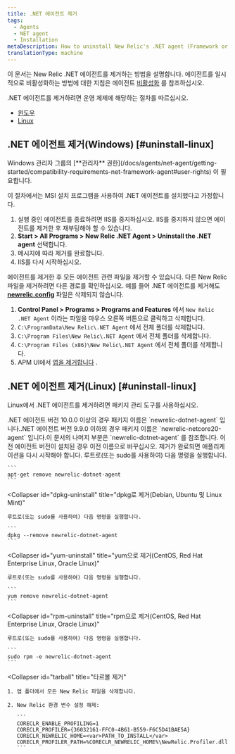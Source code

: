 ```yaml
---
title: .NET 에이전트 제거
tags:
  - Agents
  - NET agent
  - Installation
metaDescription: How to uninstall New Relic's .NET agent (Framework or Core).
translationType: machine
---
```


이 문서는 New Relic .NET 에이전트를 제거하는 방법을 설명합니다. 에이전트를 일시적으로 비활성화하는 방법에 대한 지침은 에이전트 [비활성화](/docs/agents/manage-apm-agents/installation/disable-apm-agent#net) 를 참조하십시오.

.NET 에이전트를 제거하려면 운영 체제에 해당하는 절차를 따르십시오.

* [윈도우](#uninstall-framework-windows)
* [Linux](#uninstall-linux)

## .NET 에이전트 제거(Windows) [#uninstall-linux]

<Callout variant="tip">
  Windows 관리자 그룹의 [**관리자** 권한](/docs/agents/net-agent/getting-started/compatibility-requirements-net-framework-agent#user-rights) 이 필요합니다.
</Callout>

이 절차에서는 MSI 설치 프로그램을 사용하여 .NET 에이전트를 설치했다고 가정합니다.

1. 실행 중인 에이전트를 종료하려면 IIS를 중지하십시오. IIS를 중지하지 않으면 에이전트를 제거한 후 재부팅해야 할 수 있습니다.
2. **Start > All Programs > New Relic .NET Agent > Uninstall the .NET agent** 선택합니다.
3. 메시지에 따라 제거를 완료합니다.
4. IIS를 다시 시작하십시오.

에이전트를 제거한 후 모든 에이전트 관련 파일을 제거할 수 있습니다. 다른 New Relic 파일을 제거하려면 다른 경로를 확인하십시오. 예를 들어 .NET 에이전트를 제거해도 **[newrelic.config](/docs/agents/net-agent/installation-configuration/net-agent-configuration#config-options-precedence)** 파일은 삭제되지 않습니다.

1. **Control Panel > Programs > Programs and Features** 에서 `New Relic .NET Agent` 이라는 파일을 마우스 오른쪽 버튼으로 클릭하고 삭제합니다.
2. `C:\ProgramData\New Relic\.NET Agent` 에서 전체 폴더를 삭제합니다.
3. `C:\Program Files\New Relic\.NET Agent` 에서 전체 폴더를 삭제합니다.
4. `C:\Program Files (x86)\New Relic\.NET Agent` 에서 전체 폴더를 삭제합니다.
5. APM UI에서 [앱을 제거합니다](/docs/apm/new-relic-apm/maintenance/remove-applications-from-new-relic-ui) .

## .NET 에이전트 제거(Linux) [#uninstall-linux]

Linux에서 .NET 에이전트를 제거하려면 패키지 관리 도구를 사용하십시오.

<Callout variant="important">
  .NET 에이전트 버전 10.0.0 이상의 경우 패키지 이름은 `newrelic-dotnet-agent` 입니다..NET 에이전트 버전 9.9.0 이하의 경우 패키지 이름은 `newrelic-netcore20-agent` 입니다.이 문서의 나머지 부분은 `newrelic-dotnet-agent` 를 참조합니다. 이전 에이전트 버전이 설치된 경우 이전 이름으로 바꾸십시오.
</Callout>

<Callout variant="important">
  제거가 완료되면 애플리케이션을 다시 시작해야 합니다.
</Callout>

<CollapserGroup>
  <Collapser
    id="apt-uninstall"
    title="apt로 제거(Debian, Ubuntu 및 Linux Mint)"
  >
    루트로(또는 sudo를 사용하여) 다음 명령을 실행합니다.

    ```
    apt-get remove newrelic-dotnet-agent
    ```
  </Collapser>

  <Collapser
    id="dpkg-uninstall"
    title="dpkg로 제거(Debian, Ubuntu 및 Linux Mint)"
  >
    루트로(또는 sudo를 사용하여) 다음 명령을 실행합니다.

    ```
    dpkg --remove newrelic-dotnet-agent
    ```
  </Collapser>

  <Collapser
    id="yum-uninstall"
    title="yum으로 제거(CentOS, Red Hat Enterprise Linux, Oracle Linux)"
  >
    루트로(또는 sudo를 사용하여) 다음 명령을 실행합니다.

    ```
    yum remove newrelic-dotnet-agent
    ```
  </Collapser>

  <Collapser
    id="rpm-uninstall"
    title="rpm으로 제거(CentOS, Red Hat Enterprise Linux, Oracle Linux)"
  >
    루트로(또는 sudo를 사용하여) 다음 명령을 실행합니다.

    ```
    sudo rpm -e newrelic-dotnet-agent
    ```
  </Collapser>

  <Collapser
    id="tarball"
    title="타르볼 제거"
  >
    1. 앱 폴더에서 모든 New Relic 파일을 삭제합니다.

    2. New Relic 환경 변수 설정 해제:

       ```
       CORECLR_ENABLE_PROFILING=1
       CORECLR_PROFILER={36032161-FFC0-4B61-B559-F6C5D41BAE5A}
       CORECLR_NEWRELIC_HOME=<var>PATH_TO_INSTALL</var>
       CORECLR_PROFILER_PATH=%CORECLR_NEWRELIC_HOME%\NewRelic.Profiler.dll
       ```
  </Collapser>
</CollapserGroup>